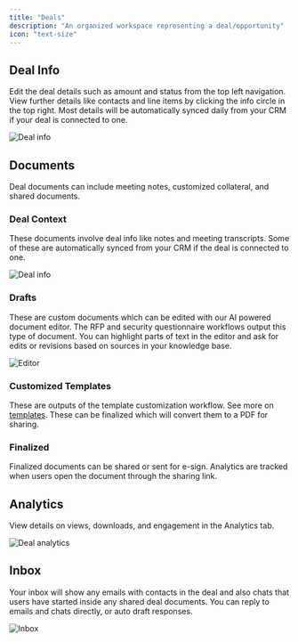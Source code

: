 ```yaml
---
title: "Deals"
description: "An organized workspace representing a deal/opportunity"
icon: "text-size"
---
```


## Deal Info

Edit the deal details such as amount and status from the top left navigation. View further details like contacts and line items by clicking the info circle in the top right.
Most details will be automatically synced daily from your CRM if your deal is connected to one.

<img src="/images/dealinfo.png" alt="Deal info" />

## Documents

Deal documents can include meeting notes, customized collateral, and shared documents.

### Deal Context

These documents involve deal info like notes and meeting transcripts. Some of these are automatically synced from your CRM if the deal is connected to one.

<img src="/images/deal-context.png" alt="Deal info" />

### Drafts

These are custom documents which can be edited with our AI powered document editor.
The RFP and security questionnaire workflows output this type of document. You can highlight parts of text in the editor
and ask for edits or revisions based on sources in your knowledge base.

<img src="/images/editor.png" alt="Editor" />

### Customized Templates

These are outputs of the template customization workflow. See more on [templates](/concepts/templates). These can be finalized which will convert them to a PDF for sharing.

### Finalized

Finalized documents can be shared or sent for e-sign. Analytics are tracked when users open the document through the sharing link.

## Analytics

View details on views, downloads, and engagement in the Analytics tab.

<img src="/images/deal-analytics.png" alt="Deal analytics" />

## Inbox

Your inbox will show any emails with contacts in the deal and also chats that users have started inside any shared deal documents.
You can reply to emails and chats directly, or auto draft responses.

<img src="/images/inbox.png" alt="Inbox" />
